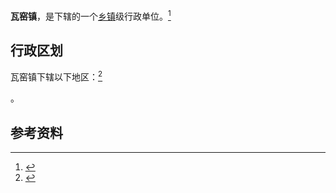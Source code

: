 {{中国乡级行政区|53/05/02/105/000}}

'''瓦窑镇'''，是{{PRC admin/fullname|53/05/02/105/000|3}}下辖的一个[[乡镇|乡镇]]级行政单位。<ref>{{PRC admin/ref sgc|{{PRC admin/parent|53/05/02/105/000}}}}</ref>

== 行政区划 ==

瓦窑镇下辖以下地区：<ref>{{PRC admin/ref sgc|53/05/02/105/000}}</ref>

{{PRC admin/children|53/05/02/105/000}}。

== 参考资料 ==

{{reflist}}

{{行政区划小作品}}
{{PRC admin/navcat|53/05/02/105/000}}